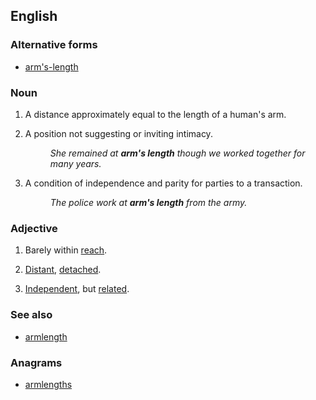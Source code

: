 ==English==
{{wikipedia}}
===Alternative forms===
* [[arm's-length]]

===Noun===
{{en-noun|head=[[arm]][['s]] [[length]]}}

# A distance approximately equal to the length of a human's arm.
# {{context|figuratively|lang=en}} A position not suggesting or inviting intimacy.
#: ''She remained at '''arm's length''' though we worked together for many years.''
# {{context|figuratively|lang=en}} A condition of independence and parity for parties to a transaction.
#: ''The police work at '''arm's length''' from the army.''

===Adjective===
{{en-adj|head=[[arm]][['s]] [[length]]}}

# {{context|literally|lang=en}} Barely within [[reach]].
# {{context|idiomatic|lang=en}} [[distant|Distant]], [[detach]]ed.
# {{context|idiomatic|lang=en}} [[independent|Independent]], but [[related]].

===See also===
* [[armlength]]

===Anagrams===
* [[armlengths#English|armlengths]]